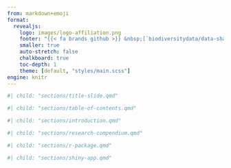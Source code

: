 ```yaml
---
from: markdown+emoji
format:
  revealjs:
    logo: images/logo-affiliation.png
    footer: "{{< fa brands github >}} &nbsp;[`biodiversitydata/data-sharing`](https://github.com/biodiversitydata/data-sharing) &nbsp; &bull; &nbsp; {{< fa brands creative-commons >}} {{< fa brands creative-commons-by >}} &nbsp;[`cc-by-4.0`](https://creativecommons.org/licenses/by/4.0/deed.en)"
    smaller: true
    auto-stretch: false
    chalkboard: true
    toc-depth: 1
    theme: [default, "styles/main.scss"]
engine: knitr
---
```


<!-- Insert section 'Title slide' -->

```r
#| child: "sections/title-slide.qmd"
```


<!-- Insert section 'Table of contents' -->

```r
#| child: "sections/table-of-contents.qmd"
```

<!-- Insert section 'Introduction' -->

```r
#| child: "sections/introduction.qmd"
```

<!-- Insert section 'Shiny App' -->

```r
#| child: "sections/research-compendium.qmd"
```

<!-- Insert section 'R package' -->

```r
#| child: "sections/r-package.qmd"
```

<!-- Insert section 'Shiny App' -->

```r
#| child: "sections/shiny-app.qmd"
```


